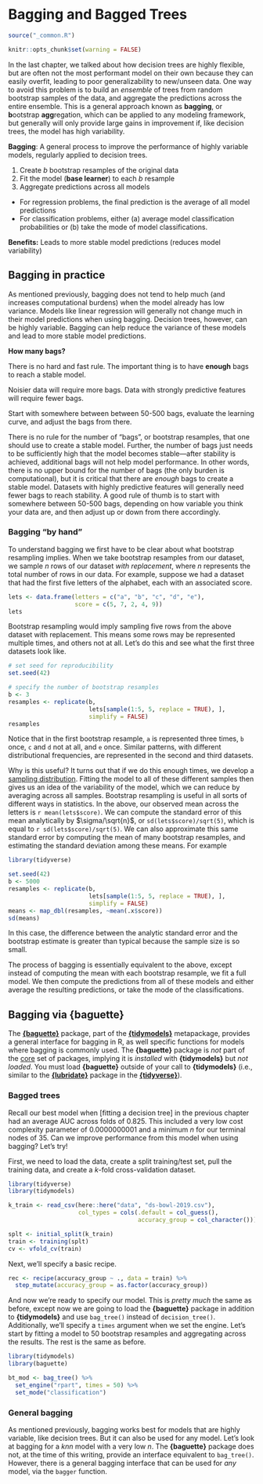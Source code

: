 # Bagging and Bagged Trees

```r
source("_common.R")

knitr::opts_chunk$set(warning = FALSE)
```

In the last chapter, we talked about how decision trees are highly flexible, but are often not the most performant model on their own because they can easily overfit, leading to poor generalizability to new/unseen data. One way to avoid this problem is to build an *ensemble* of trees from random bootstrap samples of the data, and aggregate the predictions across the entire ensemble. This is a general approach known as **bagging**, or **b**ootstrap **agg**regation, which can be applied to any modeling framework, but generally will only provide large gains in improvement if, like decision trees, the model has high variability.

:::dictionary
**Bagging**: A general process to improve the performance of highly variable models, regularly applied to decision trees.

1. Create $b$ bootstrap resamples of the original data
2. Fit the model (**base learner**) to each $b$ resample
3. Aggregate predictions across all models
  + For regression problems, the final prediction is the average of all model predictions
  + For classification problems, either (a) average model classification probabilities or (b) take the mode of model classifications.
  
**Benefits:** Leads to more stable model predictions (reduces model variability)
:::

## Bagging in practice
As mentioned previously, bagging does not tend to help much (and increases computational burdens) when the model already has low variance. Models like linear regression will generally not change much in their model predictions when using bagging. Decision trees, however, can be highly variable. Bagging can help reduce the variance of these models and lead to more stable model predictions.

:::lightbulb
**How many bags?**

There is no hard and fast rule. The important thing is to have **enough** bags to reach a stable model.

Noisier data will require more bags. Data with strongly predictive features will require fewer bags.

Start with somewhere between between 50-500 bags, evaluate the learning curve, and adjust the bags from there.
:::

There is no rule for the number of "bags", or bootstrap resamples, that one should use to create a stable model. Further, the number of bags just needs to be sufficiently high that the model becomes stable---after stability is achieved, additional bags will not help model performance. In other words, there is no upper bound for the number of bags (the only burden is computational), but it is critical that there are *enough* bags to create a stable model. Datasets with highly predictive features will generally need fewer bags to reach stability. A good rule of thumb is to start with somewhere between 50-500 bags, depending on how variable you think your data are, and then adjust up or down from there accordingly.

### Bagging "by hand"
To understand bagging we first have to be clear about what bootstrap resampling implies. When we take bootstrap resamples from our dataset, we sample $n$ rows of our dataset *with replacement*, where $n$ represents the total number of rows in our data. For example, suppose we had a dataset that had the first five letters of the alphabet, each with an associated score.

```r
lets <- data.frame(letters = c("a", "b", "c", "d", "e"),
                   score = c(5, 7, 2, 4, 9))
lets
```

Bootstrap resampling would imply sampling five rows from the above dataset with replacement. This means some rows may be represented multiple times, and others not at all. Let's do this and see what the first three datasets look like.

```r
# set seed for reproducibility
set.seed(42)

# specify the number of bootstrap resamples
b <- 3
resamples <- replicate(b, 
                       lets[sample(1:5, 5, replace = TRUE), ],
                       simplify = FALSE)
resamples
```

Notice that in the first bootstrap resample, `a` is represented three times, `b` once, `c` and `d` not at all, and `e` once. Similar patterns, with different distributional frequencies, are represented in the second and third datasets. 

Why is this useful? It turns out that if we do this enough times, we develop a [sampling distribution](https://en.wikipedia.org/wiki/Sampling_distribution). Fitting the model to all of these different samples then gives us an idea of the variability of the model, which we can reduce by averaging across all samples. Bootstrap resampling is useful in all sorts of different ways in statistics. In the above, our observed mean across the letters is `r mean(lets$score)`. We can compute the standard error of this mean analytically by $\sigma/\sqrt{n}$, or `sd(lets$score)/sqrt(5)`, which is equal to `r sd(lets$score)/sqrt(5)`. We can also approximate this same standard error by computing the mean of many bootstrap resamples, and estimating the standard deviation among these means. For example

```r
library(tidyverse)

set.seed(42)
b <- 5000
resamples <- replicate(b, 
                       lets[sample(1:5, 5, replace = TRUE), ],
                       simplify = FALSE)
means <- map_dbl(resamples, ~mean(.x$score))
sd(means)
```

In this case, the difference between the analytic standard error and the bootstrap estimate is greater than typical because the sample size is so small.

The process of bagging is essentially equivalent to the above, except instead of computing the mean with each bootstrap resample, we fit a full model. We then compute the predictions from all of these models and either average the resulting predictions, or take the mode of the classifications.

## Bagging via {baguette}
The [**{baguette}**](https://baguette.tidymodels.org/index.html) package, part of the [**{tidymodels}**](https://www.tidymodels.org) metapackage, provides a general interface for bagging in R, as well specific functions for models where bagging is commonly used. The **{baguette}** package is *not* part of the [core](https://www.tidymodels.org/packages/) set of packages, implying it is *installed* with **{tidymodels}** but *not loaded*. You must load **{baguette}** outside of your call to **{tidymodels}** (i.e., similar to the [**{lubridate}**](https://lubridate.tidyverse.org) package in the [**{tidyverse}**](https://www.tidyverse.org)). 

### Bagged trees

Recall our best model when [fitting a decision tree] in the previous chapter had an average AUC across folds of $0.825$. This included a very low cost complexity parameter of $0.0000000001$ and a minimum $n$ for our terminal nodes of 35. Can we improve performance from this model when using bagging? Let's try!

First, we need to load the data, create a split training/test set, pull the training data, and create a $k$-fold cross-validation dataset.

```r
library(tidyverse)
library(tidymodels)

k_train <- read_csv(here::here("data", "ds-bowl-2019.csv"),
                    col_types = cols(.default = col_guess(),
                                     accuracy_group = col_character()))

splt <- initial_split(k_train)
train <- training(splt)
cv <- vfold_cv(train)
```

Next, we'll specify a basic recipe.

```r
rec <- recipe(accuracy_group ~ ., data = train) %>% 
  step_mutate(accuracy_group = as.factor(accuracy_group))
```

And now we're ready to specify our model. This is *pretty much* the same as before, except now we are going to load the **{baguette}** package in addition to **{tidymodels}** and use `bag_tree()` instead of `decision_tree()`. Additionally, we'll specify a `times` argument when we set the engine. Let's start by fitting  a model to 50 bootstrap resamples and aggregating across the results. The rest is the same as before.

```r
library(tidymodels)
library(baguette)

bt_mod <- bag_tree() %>% 
  set_engine("rpart", times = 50) %>% 
  set_mode("classification")
```


### General bagging
As mentioned previously, bagging works best for models that are highly variable, like decision trees. But it can also be used for any model. Let's look at bagging for a $knn$ model with a very low $n$. The **{baguette}** package does not, at the time of this writing, provide an interface equivalent to `bag_tree()`. However, there is a general bagging interface that can be used for *any* model, via the `bagger` function.


